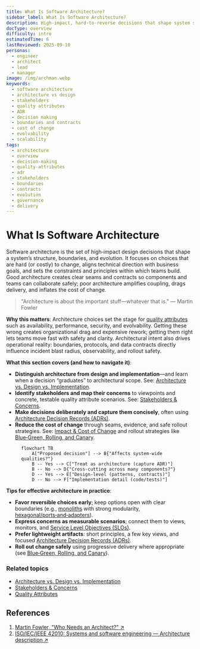 ```yaml
---
title: What Is Software Architecture?
sidebar_label: What Is Software Architecture?
description: High-impact, hard-to-reverse decisions that shape system structure, qualities, and evolution.
docType: overview
difficulty: intro
estimatedTime: 6
lastReviewed: 2025-09-10
personas:
  - engineer
  - architect
  - lead
  - manager
image: /img/archman.webp
keywords:
  - software architecture
  - architecture vs design
  - stakeholders
  - quality attributes
  - ADR
  - decision making
  - boundaries and contracts
  - cost of change
  - evolvability
  - scalability
tags:
  - architecture
  - overview
  - decision-making
  - quality-attributes
  - adr
  - stakeholders
  - boundaries
  - contracts
  - evolution
  - governance
  - delivery
---
```



# What Is Software Architecture

<Head>
  <script type="application/ld+json">{JSON.stringify({
    "@context": "https://schema.org",
    "@type": "Article",
    "headline": "What Is Software Architecture?",
    "description": "High-impact, hard-to-reverse decisions that shape system structure, qualities, and evolution.",
    "image": "https://archman.dev/img/archman.webp",
    "keywords": [
      "software architecture",
      "architecture vs design",
      "stakeholders",
      "quality attributes",
      "ADR",
      "decision making",
      "boundaries and contracts",
      "cost of change",
      "evolvability",
      "scalability"
    ],
    "author": {"@type":"Person","name":"Archman"},
    "dateModified": "2025-09-10"
  })}</script>
  <script type="application/ld+json">{JSON.stringify({
    "@context":"https://schema.org",
    "@type":"BreadcrumbList",
    "itemListElement":[
      {"@type":"ListItem","position":1,"name":"Foundational Concepts","item":"https://archman.dev/docs/foundational-concepts"},
      {"@type":"ListItem","position":2,"name":"What Is Software Architecture?","item":"https://archman.dev/docs/foundational-concepts/what-is-software-architecture"}
    ]
  })}</script>
</Head>

Software architecture is the set of high‑impact design decisions that shape a system’s structure, boundaries, and evolution. It focuses on choices that are hard (or costly) to change, aligns technical direction with business goals, and sets the constraints and principles within which teams build. Good architecture creates clear seams and contracts so components and teams can collaborate safely; poor architecture amplifies coupling, drags delivery, and inflates the cost of change.

> "Architecture is about the important stuff—whatever that is." — Martin Fowler

**Why this matters**: Architecture choices set the stage for [quality attributes](../../quality-attributes) such as availability, performance, security, and evolvability. Getting these wrong creates organizational drag and expensive rework; getting them right lets teams move fast with safety and clarity. Architectural intent also drives operational reality: boundaries, protocols, and data contracts directly influence incident blast radius, observability, and rollout safety.

**What this section covers (and how to navigate it)**:

*   **Distinguish architecture from design and implementation**—and learn when a decision “graduates” to architectural scope. See: [Architecture vs. Design vs. Implementation](./architecture-vs-design-vs-implementation).
*   **Identify stakeholders and map their concerns** to viewpoints and concrete, testable quality attribute scenarios. See: [Stakeholders & Concerns](./stakeholders-and-concerns).
*   **Make decisions deliberately and capture them concisely**, often using [Architecture Decision Records (ADRs)](../../documentation-and-modeling/architecture-decision-records-adr).
*   **Reduce the cost of change** through seams, evidence, and safe rollout strategies. See: [Impact & Cost of Change](./architectural-decision-impact-and-cost-of-change) and rollout strategies like [Blue‑Green, Rolling, and Canary](../../delivery-engineering/ci-cd-pipelines/blue-green-rolling-canary).

<Figure caption="Use this flow to place a decision at the right level and guide the amount of rigor you apply.">

```mermaid title="decision-scope.mmd" showLineNumbers
flowchart TB
    A["Proposed decision"] --> B{"Affects system-wide qualities?"}
    B -- Yes --> C["Treat as architecture (capture ADR)"]
    B -- No --> D{"Cross-cutting across many components?"}
    D -- Yes --> E["Design-level (patterns, contracts)"]
    D -- No --> F["Implementation detail (code/tests)"]
```

</Figure>

**Tips for effective architecture in practice**:

*   **Favor reversible choices early**; keep options open with clear boundaries (e.g., [monoliths](../../architectural-styles/monolith) with strong modularity, [hexagonal/ports‑and‑adapters](../../architectural-styles/hexagonal-ports-and-adapters)).
*   **Express concerns as measurable scenarios**; connect them to views, monitors, and [Service Level Objectives (SLOs)](../../distributed-systems-and-microservices/observability/slo-sli-sla-and-error-budgets).
*   **Prefer lightweight artifacts**: short principles, a few key views, and focused [Architecture Decision Records (ADRs)](../../documentation-and-modeling/architecture-decision-records-adr).
*   **Roll out change safely** using progressive delivery where appropriate (see [Blue‑Green, Rolling, and Canary](../../delivery-engineering/ci-cd-pipelines/blue-green-rolling-canary)).

<DocCardList items={useCurrentSidebarCategory().items} />

### Related topics

- [Architecture vs. Design vs. Implementation](./architecture-vs-design-vs-implementation)
- [Stakeholders & Concerns](./stakeholders-and-concerns)
- [Quality Attributes](../../quality-attributes)

## References

1.  <a href="https://martinfowler.com/ieeeSoftware/whoNeedsArchitect.pdf" target="_blank" rel="nofollow noopener noreferrer">Martin Fowler, "Who Needs an Architect?" ↗️</a>
2.  <a href="https://www.iso-architecture.org/42010/" target="_blank" rel="nofollow noopener noreferrer">ISO/IEC/IEEE 42010: Systems and software engineering — Architecture description ↗️</a>
